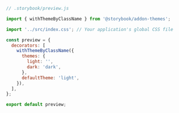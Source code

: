 ```js
// .storybook/preview.js

import { withThemeByClassName } from '@storybook/addon-themes';

import '../src/index.css'; // Your application's global CSS file

const preview = {
  decorators: [
    withThemeByClassName({
      themes: {
        light: '',
        dark: 'dark',
      },
      defaultTheme: 'light',
    }),
  ],
};

export default preview;
```

